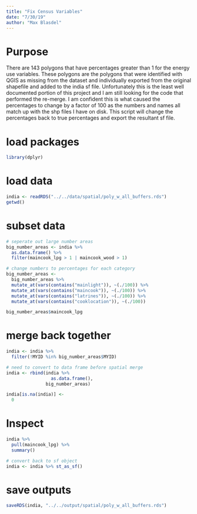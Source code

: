 ```yaml
---
title: "Fix Census Variables"
date: "7/30/19"
author: "Max Blasdel"
---
```


# Purpose
There are 143 polygons that have percentages greater than 1 for the energy use variables. These polygons are the polygons that were identified with QGIS as missing from the dataset and individually exported from the original shapefile and added to the india sf file. Unfortunately this is the least well documented portion of this project and I am still looking for the code that performed the re-merge.
I am confident this is what caused the percentages to change by a factor of 100 as the numbers and names all match up with the shp files I have on disk. This script will change the percentages back to true percentages and export the resultant sf file.

# load packages

```r
library(dplyr)
```

# load data

```r
india <- readRDS("../../data/spatial/poly_w_all_buffers.rds")
getwd()
```

# subset data

```r
# seperate out large number areas
big_number_areas <- india %>% 
  as.data.frame() %>% 
  filter(maincook_lpg > 1 | maincook_wood > 1)

# change numbers to percentages for each category
big_number_areas <- 
  big_number_areas %>% 
  mutate_at(vars(contains("mainlight")), ~(./100)) %>% 
  mutate_at(vars(contains("maincook")), ~(./100)) %>% 
  mutate_at(vars(contains("latrines")), ~(./100)) %>% 
  mutate_at(vars(contains("cooklocation")), ~(./100))

big_number_areas$maincook_lpg
```


# merge back together

```r
india <- india %>% 
  filter(!MYID %in% big_number_areas$MYID)

# need to convert to data frame before spatial merge
india <- rbind(india %>% 
                 as.data.frame(), 
               big_number_areas)

india[is.na(india)] <-
  0
```

# Inspect

```r
india %>%
  pull(maincook_lpg) %>%
  summary()
```


```r
# convert back to sf object
india <- india %>% st_as_sf()
```

# save outputs

```r
saveRDS(india, "../../output/spatial/poly_w_all_buffers.rds")
```




